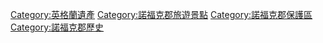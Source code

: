 {{GeoGroup|level=0}}
{{Commons cat|English Heritage sites in Norfolk}}

[[Category:英格蘭遺產|Category:英格蘭遺產]]
[[Category:諾福克郡旅遊景點|Category:諾福克郡旅遊景點]]
[[Category:諾福克郡保護區|Category:諾福克郡保護區]]
[[Category:諾福克郡歷史|Category:諾福克郡歷史]]